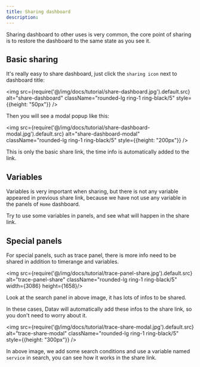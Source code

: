 ```yaml
---
title: Sharing dashboard
description: 
---
```


Sharing dashboard to other uses is very common, the core point of sharing is to restore the dashboard to the same state as you see it.

## Basic sharing 

It's really easy to share dashboard, just click the `sharing icon` next to dashboard title: 


<img src={require('@/img/docs/tutorial/share-dashboard.jpg').default.src} alt="share-dashboard"  className="rounded-lg ring-1 ring-black/5"  style={{height: "50px"}} />


Then you will see a modal popup like this:

<img src={require('@/img/docs/tutorial/share-dashboard-modal.jpg').default.src} alt="share-dashboard-modal"  className="rounded-lg ring-1 ring-black/5"  style={{height: "200px"}} />

This is only the basic share link, the time info is automatically added to the link.


## Variables 

Variables is very important when sharing, but there is not any variable appeared in previous share link, because we have not use any variable in the panels of  `Home` dashboard.

Try to use some variables in panels, and see what will happen in the share link.

## Special panels 

For special panels, such as trace panel, there is more info need to be shared in addition to timerange and variables. 

<img src={require('@/img/docs/tutorial/trace-panel-share.jpg').default.src} alt="trace-panel-share"  className="rounded-lg ring-1 ring-black/5"  width={3086} height={1658}/>


Look at the search panel in above image, it has lots of infos to be shared.

In these cases, Datav will automatically add these infos to the share link, so you don't need to worry about it.

<img src={require('@/img/docs/tutorial/trace-share-modal.jpg').default.src} alt="trace-share-modal"  className="rounded-lg ring-1 ring-black/5"  style={{height: "300px"}} />


In above image, we add some search conditions and use a variable named `service` in search, you can see how it works in the share link. 
